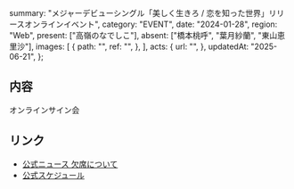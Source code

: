   summary: "メジャーデビューシングル「美しく生きろ / 恋を知った世界」リリースオンラインイベント",
  category: "EVENT",
  date: "2024-01-28",
  region: "Web",
  present: ["高嶺のなでしこ"],
  absent: ["橋本桃呼", "葉月紗蘭", "東山恵里沙"],
  images: [
    {
      path: "",
      ref: "",
    },
  ],
  acts: {
    url: "",
  },
  updatedAt: "2025-06-21",
};

## 内容

オンラインサイン会

## リンク

- [公式ニュース 欠席について](https://takanenonadeshiko.jp/?p=1715)
- [公式スケジュール](https://takanenonadeshiko.jp/?p=1697)
